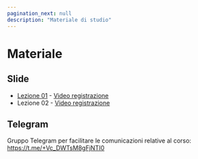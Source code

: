 ```yaml
---
pagination_next: null
description: "Materiale di studio"
---
```


# Materiale

## Slide

- [Lezione 01](https://elite.polito.it/materiale-acsrs-Palermo/Lecture01.pdf) - [Video registrazione](https://youtu.be/TyHp9Zoz3vw)
- Lezione 02 - [Video registrazione](https://youtu.be/hhKlAQl2p6o)

## Telegram

Gruppo Telegram per facilitare le comunicazioni relative al corso: https://t.me/+Vc_DWTsM8gFjNTI0